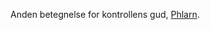 {{title:Tyrannen}}
{{author:Laura Holmegaard}}
{{timestamp:2009-09-19T19:29:34Z}}
{{copyright:Tyrannen}}
Anden betegnelse for kontrollens gud, [[Phlarn]].